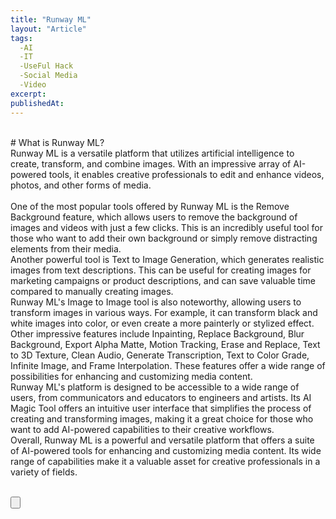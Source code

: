 ```yaml
---
title: "Runway ML"
layout: "Article"
tags:
  -AI 
  -IT
  -UseFul Hack
  -Social Media
  -Video
excerpt:
publishedAt:
---
```

<br/>
# What is Runway ML?
<br/>
Runway ML is a versatile platform that utilizes artificial intelligence to create, transform, and combine images. With an impressive array of AI-powered tools, it enables creative professionals to edit and enhance videos, photos, and other forms of media.
<br/>
<Youtube id= "trXPfpV5iRQ"/>
<br/>
One of the most popular tools offered by Runway ML is the Remove Background feature, which allows users to remove the background of images and videos with just a few clicks. This is an incredibly useful tool for those who want to add their own background or simply remove distracting elements from their media.
<br/>
Another powerful tool is Text to Image Generation, which generates realistic images from text descriptions. This can be useful for creating images for marketing campaigns or product descriptions, and can save valuable time compared to manually creating images.
<br/>
Runway ML's Image to Image tool is also noteworthy, allowing users to transform images in various ways. For example, it can transform black and white images into color, or even create a more painterly or stylized effect.
<br/>
Other impressive features include Inpainting, Replace Background, Blur Background, Export Alpha Matte, Motion Tracking, Erase and Replace, Text to 3D Texture, Clean Audio, Generate Transcription, Text to Color Grade, Infinite Image, and Frame Interpolation. These features offer a wide range of possibilities for enhancing and customizing media content.
<br/>
Runway ML's platform is designed to be accessible to a wide range of users, from communicators and educators to engineers and artists. Its AI Magic Tool offers an intuitive user interface that simplifies the process of creating and transforming images, making it a great choice for those who want to add AI-powered capabilities to their creative workflows.
<br/>
Overall, Runway ML is a powerful and versatile platform that offers a suite of AI-powered tools for enhancing and customizing media content. Its wide range of capabilities make it a valuable asset for creative professionals in a variety of fields.
<br/>
<br />

<Button
  address="https://runwayml.com/"
  text="Link to Runway ML"
/>